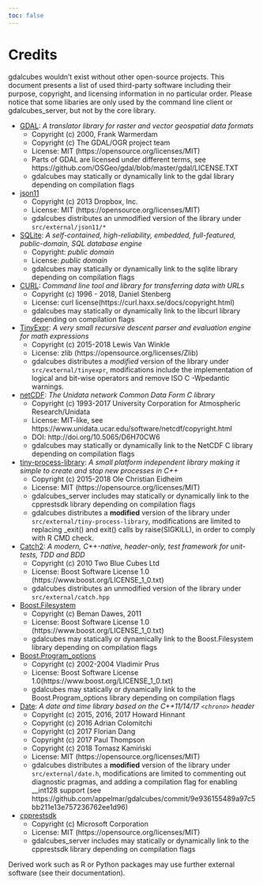 ```yaml
---
toc: false
---
```



# Credits

gdalcubes wouldn't exist without other open-source projects. This document presents a list of used third-party software including their purpose, copyright, and licensing information in no particular order. Please notice that some libaries are only used by the command line client or gdalcubes_server, but not by the core library.

- [GDAL](https://www.gdal.org/): *A translator library for raster and vector geospatial data formats*
    - Copyright (c) 2000, Frank Warmerdam
    - Copyright (c) The GDAL/OGR project team
    - License:  MIT (https://opensource.org/licenses/MIT)
    - Parts of GDAL are licensed under different terms, see https://github.com/OSGeo/gdal/blob/master/gdal/LICENSE.TXT
    - gdalcubes may statically or dynamically link to the gdal library depending on compilation flags


- [json11](https://github.com/dropbox/json11)
     - Copyright (c) 2013 Dropbox, Inc.
     - License: MIT (https://opensource.org/licenses/MIT) 
     - gdalcubes distributes an unmodified version of the library under `src/external/json11/*`


- [SQLite](https://www.sqlite.org/):  *A self-contained, high-reliability, embedded, full-featured, public-domain, SQL database engine*
     - Copyright:  *public domain*
     - License: *public domain*
     - gdalcubes may statically or dynamically link to the sqlite library depending on compilation flags


- [CURL](https://curl.haxx.se/): *Command line tool and library for transferring data with URLs*
     - Copyright (c) 1996 - 2018, Daniel Stenberg
     - License: curl license(https://curl.haxx.se/docs/copyright.html) 
     - gdalcubes may statically or dynamically link to the libcurl library depending on compilation flags



- [TinyExpr](https://github.com/codeplea/tinyexpr): *A very small recursive descent parser and evaluation engine for math expressions*
    - Copyright (c) 2015-2018 Lewis Van Winkle
    - License:  zlib (https://opensource.org/licenses/Zlib) 
    - gdalcubes distributes a *modified* version of the library under `src/external/tinyexpr`, modifications include the implementation of logical and bit-wise operators and remove ISO C -Wpedantic warnings.



- [netCDF](https://www.unidata.ucar.edu/software/netcdf): *The Unidata network Common Data Form C library*
    - Copyright (c) 1993-2017 University Corporation for Atmospheric Research/Unidata
    - License: MIT-like, see https://www.unidata.ucar.edu/software/netcdf/copyright.html
    - DOI: http://doi.org/10.5065/D6H70CW6
    - gdalcubes may statically or dynamically link to the NetCDF C library depending on compilation flags



- [tiny-process-library](https://gitlab.com/eidheim/tiny-process-library): *A small platform independent library making it simple to create and stop new processes in C++*
    - Copyright (c) 2015-2018 Ole Christian Eidheim
    - License:  MIT (https://opensource.org/licenses/MIT)      
    - gdalcubes_server includes may statically or dynamically link to the cpprestsdk library depending on compilation flags 
    - gdalcubes distributes a **modified** version of the library under `src/external/tiny-process-library`, modifications are limited to replacing _exit() and exit() calls by raise(SIGKILL), in order to comply with R CMD check.



- [Catch2](https://github.com/catchorg/Catch2): *A modern, C++-native, header-only, test framework for unit-tests, TDD and BDD*
    - Copyright (c) 2010 Two Blue Cubes Ltd
    - License:  Boost Software License 1.0 (https://www.boost.org/LICENSE_1_0.txt)
    - gdalcubes distributes an unmodified version of the library under `src/external/catch.hpp`



- [Boost.Filesystem](https://www.boost.org/doc/libs/1_68_0/libs/filesystem/doc/index.htm)
    - Copyright (c) Beman Dawes, 2011
    - License:  Boost Software License 1.0 (https://www.boost.org/LICENSE_1_0.txt)
    - gdalcubes may statically or dynamically link to the Boost.Filesystem library depending on compilation flags         



- [Boost.Program_options](https://www.boost.org/doc/libs/1_68_0/doc/html/program_options.html)
    - Copyright (c) 2002-2004 Vladimir Prus
    - License:  Boost Software License 1.0(https://www.boost.org/LICENSE_1_0.txt)       
    - gdalcubes may statically or dynamically link to the Boost.Program_options library depending on compilation flags         



- [Date](https://github.com/HowardHinnant/date): *A date and time library based on the C++11/14/17 `<chrono>` header*  
    - Copyright (c) 2015, 2016, 2017 Howard Hinnant
    - Copyright (c) 2016 Adrian Colomitchi
    - Copyright (c) 2017 Florian Dang
    - Copyright (c) 2017 Paul Thompson
    - Copyright (c) 2018 Tomasz Kamiński    
    - License: MIT (https://opensource.org/licenses/MIT)       
    - gdalcubes distributes a **modified** version of the library under `src/external/date.h`, modifications are limited to commenting out diagnostic pragmas, and adding a compilation flag for enabling __int128 support (see https://github.com/appelmar/gdalcubes/commit/9e936155489a97c5bb211e13e757236762ee1d96)
 


- [cpprestsdk](https://github.com/Microsoft/cpprestsdk)
    - Copyright (c) Microsoft Corporation
    - License:  MIT (https://opensource.org/licenses/MIT)      
    - gdalcubes_server includes may statically or dynamically link to the cpprestsdk library depending on compilation flags 



Derived work such as R or Python packages may use further external software (see their documentation).  

